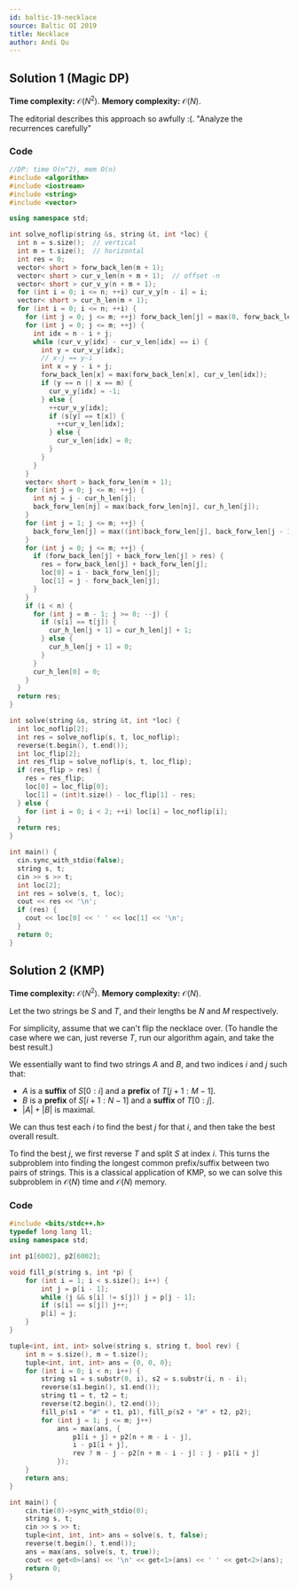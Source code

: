 ```yaml
---
id: baltic-19-necklace
source: Baltic OI 2019
title: Necklace
author: Andi Qu
---
```


## Solution 1 (Magic DP)

**Time complexity:** $\mathcal O(N^2)$. **Memory complexity:** $\mathcal O(N)$.

<IncompleteSection>

The editorial describes this approach so awfully :(. "Analyze the recurrences carefully"

</IncompleteSection>

### Code

```cpp
//DP: time O(n^2), mem O(n)
#include <algorithm>
#include <iostream>
#include <string>
#include <vector>

using namespace std;

int solve_noflip(string &s, string &t, int *loc) {
  int n = s.size();  // vertical
  int m = t.size();  // horizontal
  int res = 0;
  vector< short > forw_back_len(m + 1);
  vector< short > cur_v_len(n + m + 1);  // offset -n
  vector< short > cur_v_y(n + m + 1);
  for (int i = 0; i <= n; ++i) cur_v_y[n - i] = i;
  vector< short > cur_h_len(m + 1);
  for (int i = 0; i <= n; ++i) {
    for (int j = 0; j <= m; ++j) forw_back_len[j] = max(0, forw_back_len[j] - 1);
    for (int j = 0; j <= m; ++j) {
      int idx = n - i + j;
      while (cur_v_y[idx] - cur_v_len[idx] == i) {
        int y = cur_v_y[idx];
        // x-j == y-i
        int x = y - i + j;
        forw_back_len[x] = max(forw_back_len[x], cur_v_len[idx]);
        if (y == n || x == m) {
          cur_v_y[idx] = -1;
        } else {
          ++cur_v_y[idx];
          if (s[y] == t[x]) {
            ++cur_v_len[idx];
          } else {
            cur_v_len[idx] = 0;
          }
        }
      }
    }
    vector< short > back_forw_len(m + 1);
    for (int j = 0; j <= m; ++j) {
      int nj = j - cur_h_len[j];
      back_forw_len[nj] = max(back_forw_len[nj], cur_h_len[j]);
    }
    for (int j = 1; j <= m; ++j) {
      back_forw_len[j] = max((int)back_forw_len[j], back_forw_len[j - 1] - 1);
    }
    for (int j = 0; j <= m; ++j) {
      if (forw_back_len[j] + back_forw_len[j] > res) {
        res = forw_back_len[j] + back_forw_len[j];
        loc[0] = i - back_forw_len[j];
        loc[1] = j - forw_back_len[j];
      }
    }
    if (i < n) {
      for (int j = m - 1; j >= 0; --j) {
        if (s[i] == t[j]) {
          cur_h_len[j + 1] = cur_h_len[j] + 1;
        } else {
          cur_h_len[j + 1] = 0;
        }
      }
      cur_h_len[0] = 0;
    }
  }
  return res;
}

int solve(string &s, string &t, int *loc) {
  int loc_noflip[2];
  int res = solve_noflip(s, t, loc_noflip);
  reverse(t.begin(), t.end());
  int loc_flip[2];
  int res_flip = solve_noflip(s, t, loc_flip);
  if (res_flip > res) {
    res = res_flip;
    loc[0] = loc_flip[0];
    loc[1] = (int)t.size() - loc_flip[1] - res;
  } else {
    for (int i = 0; i < 2; ++i) loc[i] = loc_noflip[i];
  }
  return res;
}

int main() {
  cin.sync_with_stdio(false);
  string s, t;
  cin >> s >> t;
  int loc[2];
  int res = solve(s, t, loc);
  cout << res << '\n';
  if (res) {
    cout << loc[0] << ' ' << loc[1] << '\n';
  }
  return 0;
}
```

## Solution 2 (KMP)

**Time complexity:** $\mathcal O(N^2)$. **Memory complexity:** $\mathcal O(N)$.

Let the two strings be $S$ and $T$, and their lengths be $N$ and $M$ respectively.

For simplicity, assume that we can't flip the necklace over. (To handle the case where we can, just reverse $T$, run our algorithm again, and take the best result.)

We essentially want to find two strings $A$ and $B$, and two indices $i$ and $j$ such that:

- $A$ is a **suffix** of $S[0 : i]$ and a **prefix** of $T[j + 1 : M - 1]$.
- $B$ is a **prefix** of $S[i + 1 : N - 1]$ and a **suffix** of $T[0 : j]$.
- $|A| + |B|$ is maximal.

We can thus test each $i$ to find the best $j$ for that $i$, and then take the best overall result.

To find the best $j$, we first reverse $T$ and split $S$ at index $i$. This turns the subproblem into finding the longest common prefix/suffix between two pairs of strings. This is a classical application of KMP, so we can solve this subproblem in $\mathcal O(N)$ time and $\mathcal O(N)$ memory.

### Code

```cpp
#include <bits/stdc++.h>
typedef long long ll;
using namespace std;

int p1[6002], p2[6002];

void fill_p(string s, int *p) {
    for (int i = 1; i < s.size(); i++) {
        int j = p[i - 1];
        while (j && s[i] != s[j]) j = p[j - 1];
        if (s[i] == s[j]) j++;
        p[i] = j;
    }
}

tuple<int, int, int> solve(string s, string t, bool rev) {
    int n = s.size(), m = t.size();
    tuple<int, int, int> ans = {0, 0, 0};
    for (int i = 0; i < n; i++) {
        string s1 = s.substr(0, i), s2 = s.substr(i, n - i);
        reverse(s1.begin(), s1.end());
        string t1 = t, t2 = t;
        reverse(t2.begin(), t2.end());
        fill_p(s1 + "#" + t1, p1), fill_p(s2 + "#" + t2, p2);
        for (int j = 1; j <= m; j++)
            ans = max(ans, {
                p1[i + j] + p2[n + m - i - j],
                i - p1[i + j],
                rev ? m - j - p2[n + m - i - j] : j - p1[i + j]
            });
    }
    return ans;
}

int main() {
    cin.tie(0)->sync_with_stdio(0);
    string s, t;
    cin >> s >> t;
    tuple<int, int, int> ans = solve(s, t, false);
    reverse(t.begin(), t.end());
    ans = max(ans, solve(s, t, true));
    cout << get<0>(ans) << '\n' << get<1>(ans) << ' ' << get<2>(ans);
    return 0;
}
```
